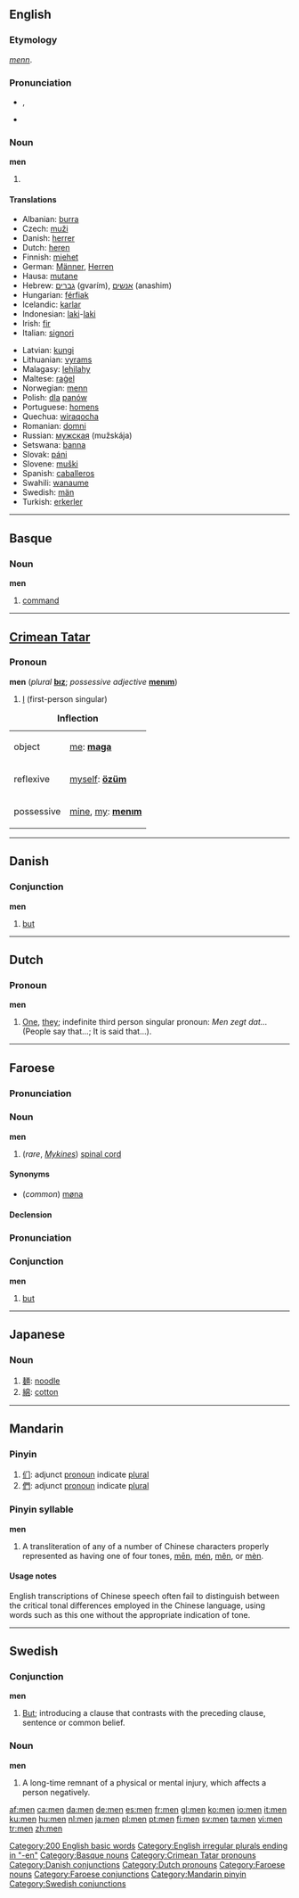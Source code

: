 {{see|mēn|mén|měn|mèn}}
==English==

{{rank|own|old|came|107|men|come|without|make}}

===Etymology===
{{OE.}} ''[[menn]]''.

===Pronunciation===
*{{IPA|/mɛn/}}, {{SAMPA|/mEn/}}
*{{audio|en-us-men.ogg|Audio (US)}}
*:{{rhymes|ɛn}}

===Noun===
{{wikipedia}}
'''men''' {{p}}

# {{irregular plural of|[[man]]}}

====Translations====
{{trans-top|plural of man}}
*Albanian: [[burra]]
*Czech: [[muži]]
*Danish: [[herrer]]
*Dutch: [[heren]]
*Finnish: [[miehet]]
*German: [[Männer]], [[Herren]]
*Hausa: [[mutane]]
*Hebrew: [[גברים]] (gvarím), [[אנשים]] (anashim)
*Hungarian: [[férfiak]]
*Icelandic: [[karlar]]
*Indonesian: [[laki]]-[[laki]]
*Irish: [[fir]]
*Italian: [[signori]]
{{trans-mid}}
*Latvian: [[kungi]]
*Lithuanian: [[vyrams]]
*Malagasy: [[lehilahy]]
*Maltese: [[raġel]]
*Norwegian: [[menn]]
*Polish: [[dla]] [[panów]]
*Portuguese: [[homens]]
*Quechua: [[wira]][[qocha]]
*Romanian: [[domni]]
*Russian: [[мужская]] (mužskája)
*Setswana: [[banna]]
*Slovak: [[páni]]
*Slovene: [[muški]]
*Spanish: [[caballeros]]
*Swahili: [[wanaume]]
*Swedish: [[män]]
*Turkish: [[erkerler]]
{{trans-bottom}}

[[Category:200 English basic words]]
[[Category:English irregular plurals ending in "-en"]]

----

==Basque==

===Noun===
'''men'''

# [[command]]

[[Category:Basque nouns]]

----

==[[Crimean Tatar]]==

===Pronoun===
'''men''' (''plural'' '''[[bız]]'''; ''possessive adjective'' '''[[menım]]''')

# {{personal|lang=crh}} [[I]] (first-person singular)

{| class="prettytable"
|+ '''Inflection'''
|-
| object || [[me]]: '''[[maga]]'''
|-
| reflexive || [[myself]]: '''[[özüm]]'''
|-
| possessive || [[mine]], [[my]]: '''[[menım]]'''
|}

[[Category:Crimean Tatar pronouns]]

----

==Danish==

===Conjunction===
'''men'''

# [[but]]

[[Category:Danish conjunctions]]

----

==Dutch==

===Pronoun===
'''men'''

# {{indefinite|lang=nl}} [[one|One]], [[they]]; indefinite third person singular pronoun: ''Men zegt dat...'' (People say that...; It is said that...).

[[Category:Dutch pronouns]]

----

==Faroese==
===Pronunciation===
{{IPA|[meːn]}}
===Noun===
'''men'''

# (''rare'', ''[[Mykines]]'') [[spinal cord]]

====Synonyms====
*(''common'') [[møna]]

====Declension====
{{fo-decl-noun-f2|men}}
{{fo-decl-noun-f6|men}}

[[Category:Faroese nouns]]

===Pronunciation===
{{IPA|[mɛnː]}}
===Conjunction===
'''men'''

# [[but]]

[[Category:Faroese conjunctions]]

----

==Japanese==

===Noun===
{{ja-noun|r|hira=めん}}

# [[麺]]: [[noodle]]
# [[綿]]: [[cotton]]

----

==Mandarin==

===Pinyin===
{{cmn-alt-pinyin|men|men0|men5}}

# [[们]]: adjunct [[pronoun]] indicate [[plural]]
# [[們]]: adjunct [[pronoun]] indicate [[plural]]

===Pinyin syllable===
'''men'''

# A transliteration of any of a number of Chinese characters properly represented as having one of four tones, [[mēn]], [[mén]], [[měn]], or [[mèn]].

====Usage notes====
English transcriptions of Chinese speech often fail to distinguish between the critical tonal differences employed in the Chinese language, using words such as this one without the appropriate indication of tone.

[[Category:Mandarin pinyin]]

----

==Swedish==

===Conjunction===
'''men'''

# [[but|But]]; introducing a clause that contrasts with the preceding clause, sentence or common belief.

===Noun===
{{sv-noun|gender=Neuter|men|menet|men|menen|mens|menets|mens|menens}}
'''men'''

# A long-time remnant of a physical or mental injury, which affects a person negatively.

[[Category:Swedish conjunctions]]

[[af:men]]
[[ca:men]]
[[da:men]]
[[de:men]]
[[es:men]]
[[fr:men]]
[[gl:men]]
[[ko:men]]
[[io:men]]
[[it:men]]
[[ku:men]]
[[hu:men]]
[[nl:men]]
[[ja:men]]
[[pl:men]]
[[pt:men]]
[[fi:men]]
[[sv:men]]
[[ta:men]]
[[vi:men]]
[[tr:men]]
[[zh:men]]
